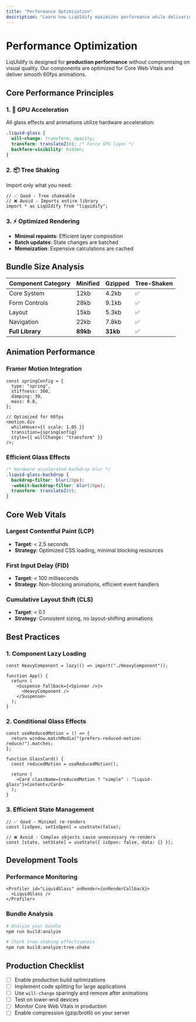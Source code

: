 ```yaml
---
title: "Performance Optimization"
description: "Learn how LiqUIdify maximizes performance while delivering stunning visual effects"
---
```


# Performance Optimization

LiqUIdify is designed for **production performance** without compromising on visual quality. Our components are optimized for Core Web Vitals and deliver smooth 60fps animations.

## Core Performance Principles

### 1. 🚀 GPU Acceleration

All glass effects and animations utilize hardware acceleration:

```css
.liquid-glass {
  will-change: transform, opacity;
  transform: translateZ(0); /* Force GPU layer */
  backface-visibility: hidden;
}
```

### 2. 📦 Tree Shaking

Import only what you need:

```tsx
// ✅ Good - Tree shakeable
// ❌ Avoid - Imports entire library
import * as LiqUIdify from "liquidify";
```

### 3. ⚡ Optimized Rendering

- **Minimal repaints**: Efficient layer composition
- **Batch updates**: State changes are batched
- **Memoization**: Expensive calculations are cached

## Bundle Size Analysis

| Component Category | Minified | Gzipped  | Tree-Shaken |
| ------------------ | -------- | -------- | ----------- |
| Core System        | 12kb     | 4.2kb    | ✅          |
| Form Controls      | 28kb     | 9.1kb    | ✅          |
| Layout             | 15kb     | 5.3kb    | ✅          |
| Navigation         | 22kb     | 7.8kb    | ✅          |
| **Full Library**   | **89kb** | **31kb** | ✅          |

## Animation Performance

### Framer Motion Integration

```tsx
const springConfig = {
  type: "spring",
  stiffness: 300,
  damping: 30,
  mass: 0.8,
};

// Optimized for 60fps
<motion.div
  whileHover={{ scale: 1.05 }}
  transition={springConfig}
  style={{ willChange: "transform" }}
/>;
```

### Efficient Glass Effects

```css
/* Hardware accelerated backdrop blur */
.liquid-glass-backdrop {
  backdrop-filter: blur(20px);
  -webkit-backdrop-filter: blur(20px);
  transform: translateZ(0);
}
```

## Core Web Vitals

### Largest Contentful Paint (LCP)

- **Target**: < 2.5 seconds
- **Strategy**: Optimized CSS loading, minimal blocking resources

### First Input Delay (FID)

- **Target**: < 100 milliseconds
- **Strategy**: Non-blocking animations, efficient event handlers

### Cumulative Layout Shift (CLS)

- **Target**: < 0.1
- **Strategy**: Consistent sizing, no layout-shifting animations

## Best Practices

### 1. Component Lazy Loading

```tsx
const HeavyComponent = lazy(() => import("./HeavyComponent"));

function App() {
  return (
    <Suspense fallback={<Spinner />}>
      <HeavyComponent />
    </Suspense>
  );
}
```

### 2. Conditional Glass Effects

```tsx
const useReducedMotion = () => {
  return window.matchMedia("(prefers-reduced-motion: reduce)").matches;
};

function GlassCard() {
  const reducedMotion = useReducedMotion();

  return (
    <Card className={reducedMotion ? "simple" : "liquid-glass"}>Content</Card>
  );
}
```

### 3. Efficient State Management

```tsx
// ✅ Good - Minimal re-renders
const [isOpen, setIsOpen] = useState(false);

// ❌ Avoid - Complex objects cause unnecessary re-renders
const [state, setState] = useState({ isOpen: false, data: {} });
```

## Development Tools

### Performance Monitoring

```tsx
<Profiler id="LiquidGlass" onRender={onRenderCallback}>
  <LiquidGlass />
</Profiler>
```

### Bundle Analysis

```bash
# Analyze your bundle
npm run build:analyze

# Check tree-shaking effectiveness
npm run build:analyze:tree-shake
```

## Production Checklist

- [ ] Enable production build optimizations
- [ ] Implement code splitting for large applications
- [ ] Use `will-change` sparingly and remove after animations
- [ ] Test on lower-end devices
- [ ] Monitor Core Web Vitals in production
- [ ] Enable compression (gzip/brotli) on your server
